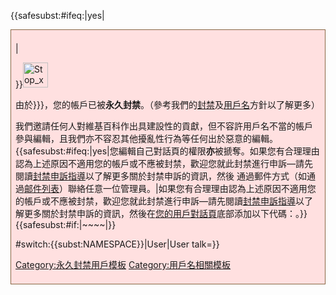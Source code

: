 {{<includeonly>safesubst:</includeonly>#ifeq:{{{notalk|}}}|yes|<div class="notice" style="background:#ffe0e0; border:1px solid #886644; padding:0.5em; margin:0.5em auto; min-height: 40px">|<div class="user-block" style="min-height: 40px">}}[[File:Stop x nuvola.svg|left|40px|alt=|link=]]<p>由於{{{1|{{{reason|您所選擇的用戶名已明顯違反我們的[[wp:用户名方针|用戶名方針]]—該名稱明顯侮辱、威脅、攻擊或假扮另一人，或暗示您不願對維基百科作出正面貢獻}}}}}}，您的帳戶已被'''永久封禁'''。（參考我們的[[wp:封禁方针|封禁]]及[[wp:用户名方针|用戶名]]方針以了解更多）</p><p>我們邀請任何人對維基百科作出具建設性的貢獻，但不容許用戶名不當的帳戶參與編輯，且我們亦不容忍其他擾亂性行為等任何出於惡意的編輯。{{<includeonly>safesubst:</includeonly>#ifeq:{{{notalk|}}}|yes|您編輯自己對話頁的權限'''亦'''被搋奪。如果您有合理理由認為上述原因不適用您的帳戶或不應被封禁，歡迎您就此封禁進行申訴—請先閱讀[[wp:封禁申诉指导|封禁申訴指導]]以了解更多關於封禁申訴的資訊，然後<!--透過[[wp:UTRS|封禁申訴系統]]-->通過郵件方式（如通過[[mail:unblock-zh|邮件列表]]）聯絡任意一位管理員。|如果您有合理理由認為上述原因不適用您的帳戶或不應被封禁，歡迎您就此封禁進行申訴—請先閱讀[[wp:封禁申诉指导|封禁申訴指導]]以了解更多關於封禁申訴的資訊，然後在[[Special:MyTalk|您的用戶對話頁]]底部添加以下代碼：{{tlx|unblock-un|2=<var>新用戶名</var>|3=reason=<var>替換成您的理由</var> &#126;&#126;&#126;&#126;}}。}}{{<includeonly>safesubst:</includeonly>#if:{{{sig|}}}|<includeonly>~~</includeonly>~~|}}</p></div><includeonly>{{{{{|safesubst:}}}#switch:{{</includeonly><includeonly>subst:NAMESPACE}}|User|User talk={{{category|[[Category:違反用戶名方針而被永久封禁的維基人|{{PAGENAME}}]]}}}}}<!-- Template:uw-uhblock --></includeonly><noinclude>
{{Block notice|Twinkle=no}}

[[Category:永久封禁用戶模板]]
[[Category:用戶名相關模板]]
</noinclude>